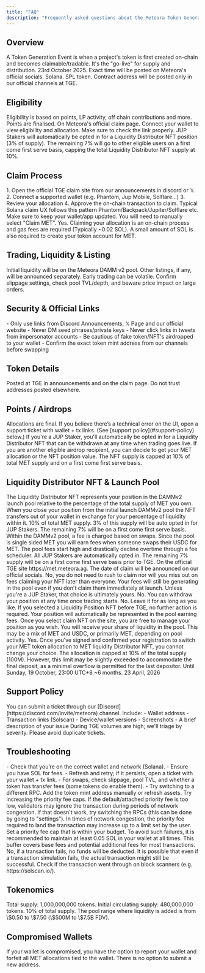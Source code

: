 ```yaml
---
title: "FAQ"
description: "Frequently asked questions about the Meteora Token Generation Event (TGE)"
---
```


## Overview

<AccordionGroup>
  <Accordion title="What is a TGE?">
    A Token Generation Event is when a project's token is first created on-chain and becomes claimable/tradable. It's the "go-live" for supply and distribution.
  </Accordion>

  <Accordion title="When is the Meteora TGE?">
    23rd October 2025. Exact time will be posted on Meteora's official socials.
  </Accordion>

  <Accordion title="On which chain will the launch be?">
    Solana.
  </Accordion>

  <Accordion title="On which token standard?">
    SPL token. Contract address will be posted only in our official channels at TGE.
  </Accordion>
</AccordionGroup>

## Eligibility

<AccordionGroup>
  <Accordion title="Who is eligible to claim?">
    Eligibility is based on points, LP activity, off chain contributions and more. Points are finalised.
  </Accordion>

  <Accordion title="Where can I check my allocation?">
    On Meteora's official claim page. Connect your wallet to view eligibility and allocation. Make sure to check the link properly.
  </Accordion>

  <Accordion title="Who is eligible for a Liquidity Distributor NFT position?">
    JUP Stakers will automatically be opted in for a Liquidity Distributor NFT position (3% of supply). The remaining 7% will go to other eligible users on a first come first serve basis, capping the total Liquidity Distributor NFT supply at 10%.
  </Accordion>
</AccordionGroup>

## Claim Process

<AccordionGroup>
  <Accordion title="How do I claim?">
    1. Open the official TGE claim site from our announcements in discord or 𝕏
    2. Connect a supported wallet (e.g. Phantom, Jup Mobile, Solflare…)
    3. Review your allocation
    4. Approve the on-chain transaction to claim. Typical Solana claim UX follows this pattern
  </Accordion>

  <Accordion title="What wallets/browsers are supported?">
    Phantom/Backpack/Jupiter/Solflare etc. Make sure to keep your wallet/app updated.
  </Accordion>

  <Accordion title="Will my allocation be airdropped or claimed?">
    You will need to manually select "Claim MET".
  </Accordion>

  <Accordion title="Do I need SOL to claim my allocation?">
    Yes. Claiming your allocation is an on-chain process and gas fees are required (Typically ~0.02 SOL). A small amount of SOL is also required to create your token account for MET.
  </Accordion>
</AccordionGroup>

## Trading, Liquidity & Listing

<AccordionGroup>
  <Accordion title="Where can I trade after TGE?">
    Initial liquidity will be on the Meteora DAMM v2 pool. Other listings, if any, will be announced separately.
  </Accordion>

  <Accordion title="Slippage looks high, why?">
    Early trading can be volatile. Confirm slippage settings, check pool TVL/depth, and beware price impact on large orders.
  </Accordion>
</AccordionGroup>

## Security & Official Links

<AccordionGroup>
  <Accordion title="How do I avoid scams?">
    - Only use links from Discord Announcements, 𝕏 Page and our official website
    - Never DM seed phrases/private keys
    - Never click links in tweets from impersonator accounts
    - Be cautious of fake token/NFT's airdropped to your wallet
    - Confirm the exact token mint address from our channels before swapping
  </Accordion>
</AccordionGroup>

## Token Details

<AccordionGroup>
  <Accordion title="What's the token mint address & decimals?">
    Posted at TGE in announcements and on the claim page. Do not trust addresses posted elsewhere.
  </Accordion>
</AccordionGroup>

## Points / Airdrops

<AccordionGroup>
  <Accordion title="I think my points/allocation are wrong, can you recalculate?">
    Allocations are final. If you believe there’s a technical error on the UI, open a support ticket with wallet + tx links. (See [support policy](#support-policy) below.)
  </Accordion>

  <Accordion title="Will I receive a MET allocation or an NFT?">
    If you're a JUP Staker, you'll automatically be opted in for a Liquidity Distributor NFT that can be withdrawn at any time when trading goes live. If you are another eligible airdrop recipient, you can decide to get your MET allocation or the NFT position value. The NFT supply is capped at 10% of total MET supply and on a first come first serve basis.
  </Accordion>
</AccordionGroup>

## Liquidity Distributor NFT & Launch Pool

<AccordionGroup>
  <Accordion title="What is a Liquidity Distributor NFT?">
    The Liquidity Distributor NFT represents your position in the DAMMv2 launch pool relative to the percentage of the total supply of MET you own. When you close your position from the initial launch DAMMv2 pool the NFT transfers out of your wallet in exchange for your percentage of liquidity within it.
  </Accordion>

  <Accordion title="What is the supply of Liquidity Distributor NFT?">
    10% of total MET supply. 3% of this supply will be auto opted in for JUP Stakers. The remaining 7% will be on a first come first serve basis.
  </Accordion>

  <Accordion title="How does the Liquidity Distributor NFT earn fees?">
    Within the DAMMv2 pool, a fee is charged based on swaps. Since the pool is single sided MET you will earn fees when someone swaps their USDC for MET. The pool fees start high and drastically decline overtime through a fee scheduler. 
  </Accordion>

  <Accordion title="Who can claim a Liquidity Distributor NFT?">
    All JUP Stakers are automatically opted in. The remaining 7% supply will be on a first come first serve basis prior to TGE.
  </Accordion>

  <Accordion title="When and where can we opt in for a Liquidity Distributor NFT?">
    On the official TGE site https://met.meteora.ag. The date of claim will be announced on our official socials.
  </Accordion>

  <Accordion title="Do I need to claim my NFT right away as soon as trading starts to maximise my fees?">
    No, you do not need to rush to claim nor will you miss out on fees claiming your NFT later than everyone. Your fees will still be generating in the pool even if you don't claim them immediately at launch.
  </Accordion>

  <Accordion title="Do I get my MET allocation or an NFT?">
    Unless you're a JUP Staker, that choice is ultimately yours.
  </Accordion>

  <Accordion title="Is the NFT a locked position?">
    No. You can withdraw your position at any time once trading starts.
  </Accordion>

  <Accordion title="Is there a time limit on how long I can leave the NFT in the pool?">
    No. Leave it for as long as you like.
  </Accordion>

  <Accordion title="When TGE goes live, do I need to do anything or will my NFT position be ready?">
    If you selected a Liquidity Position NFT before TGE, no further action is required. Your position will automatically be represented in the pool earning fees. Once you select claim NFT on the site, you are free to manage your position as you wish.
  </Accordion>

  <Accordion title="If I withdraw my NFT position, what do I receive?">
    You will receive your share of liquidity in the pool. This may be a mix of MET and USDC, or primarily MET, depending on pool activity.
  </Accordion>

  <Accordion title="Is it a one-way choice when you register for the Liquidity Distributor NFT?">
    Yes. Once you've signed and confirmed your registration to switch your MET token allocation to MET liquidity Distributor NFT, you cannot change your choice.
  </Accordion>

  <Accordion title="Is registration for Liquidity Distributor NFT capacity limited? Is there a cap?">
    The allocation is capped at 10% of the total supply (100M). However, this limit may be slightly exceeded to accommodate the final deposit, as a minimal overflow is permitted for the last depositor.
  </Accordion>

  <Accordion title="How long is the Liquidity Distributor NFT registration period?">
    Until Sunday, 19 October, 23:00 UTC+8
  </Accordion>

  <Accordion title="How long is the MET allocation Claim Window?">
    ~6 months. 23 April, 2026
  </Accordion>
</AccordionGroup>

## Support Policy

<AccordionGroup>
  <Accordion title="How do I open a support ticket? What info is required?">
    You can submit a ticket through our [Discord](https://discord.com/invite/meteora) channel. Include:
    - Wallet address
    - Transaction links (Solscan)
    - Device/wallet versions
    - Screenshots
    - A brief description of your issue
  </Accordion>

  <Accordion title="Response & resolution times?">
    During TGE volumes are high; we'll triage by severity. Please avoid duplicate tickets.
  </Accordion>
</AccordionGroup>

## Troubleshooting

<AccordionGroup>
  <Accordion title="My claim failed / I received fewer tokens than expected">
    - Check that you’re on the correct wallet and network (Solana).
    - Ensure you have SOL for fees.
    - Refresh and retry; if it persists, open a ticket with your wallet + tx link.
    - For swaps, check slippage, pool TVL, and whether a token has transfer fees (some tokens do enable them).
    - Try switching to a different RPC.
  </Accordion>

  <Accordion title="I can't see the token in my wallet">
    Add the token mint address manually or refresh assets.
  </Accordion>

  <Accordion title="Why did my transaction fail?">
    Try increasing the priority fee caps. If the default/attached priority fee is too low, validators may ignore the transaction during periods of network congestion. If that doesn't work, try switching the RPCs (this can be done by going to "settings").
  </Accordion>

  <Accordion title="Why does claiming my allocation cost more than expected?">
    In times of network congestion, the priority fee required to land the transaction may increase up to a limit set by the user. Set a priority fee cap that is within your budget.
  </Accordion>

  <Accordion title="Transaction failed due to insufficient balance">
    To avoid such failures, it is recommended to maintain at least 0.05 SOL in your wallet at all times. This buffer covers base fees and potential additional fees for most transactions.
  </Accordion>

  <Accordion title="Will I be charged for failed transactions?">
    No, if a transaction fails, no funds will be deducted.
  </Accordion>

  <Accordion title="The transaction showed that it failed, but my Solana balance decreased">
    It is possible that even if a transaction simulation fails, the actual transaction might still be successful. Check if the transaction went through on block scanners (e.g. https://solscan.io/).
  </Accordion>
</AccordionGroup>

## Tokenomics

<AccordionGroup>
  <Accordion title="Total supply and initial circulating supply?">
    Total supply: 1,000,000,000 tokens. Initial circulating supply: 480,000,000 tokens. 
  </Accordion>

  <Accordion title="Total supply of Liquidity Distributor NFTs?">
    10% of total supply.
  </Accordion>

  <Accordion title="What is the DAMMv2 launch pool range?">
    The pool range where liquidity is added is from \$0.50 to \$7.50 (\$500M to \$7.5B FDV).
  </Accordion>
</AccordionGroup>

## Compromised Wallets

<AccordionGroup>
  <Accordion title="If my wallet is compromised, is there a way that I can change my address to receive my airdrop?">
    If your wallet is compromised, you have the option to report your wallet and forfeit all MET allocations tied to the wallet. There is no option to submit a new address.
  </Accordion>
</AccordionGroup>